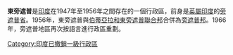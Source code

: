 {{expand english|time=2021-01-12T11:41:38+00:00}}
{{Unreferenced|time=2021-01-12T11:41:38+00:00}}
'''東旁遮普'''是[[印度|印度]]在1947年至1956年之間存在的一個行政區，前身是[[英屬印度|英屬印度]]的[[旁遮普省_(英屬印度)|旁遮普省]]。1956年，東旁遮普與[[伯蒂亞拉和東旁遮普聯合邦|伯蒂亞拉和東旁遮普聯合邦]]合併為[[旁遮普邦|旁遮普邦]]。1966年，旁遮普地區再次按語言進行政區重劃。
[[Category:印度已撤銷一級行政區|Category:印度已撤銷一級行政區]]